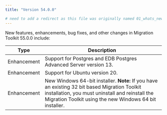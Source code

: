 ```yaml
---
title: "Version 54.0.0"

# need to add a redirect as this file was originally named 01_whats_new.mdx
---
```


New features, enhancements, bug fixes, and other changes in Migration Toolkit 55.0.0 include:

| Type | Description |
| ---- |------------ |
| Enhancement | Support for Postgres and EDB Postgres Advanced Server version 13. |
| Enhancement | Support for Ubuntu version 20. |
| Enhancement | New Windows 64-bit installer. **Note:** If you have an existing 32 bit based Migration Toolkit installation, you must uninstall and reinstall the Migration Toolkit using the new Windows 64 bit installer.

